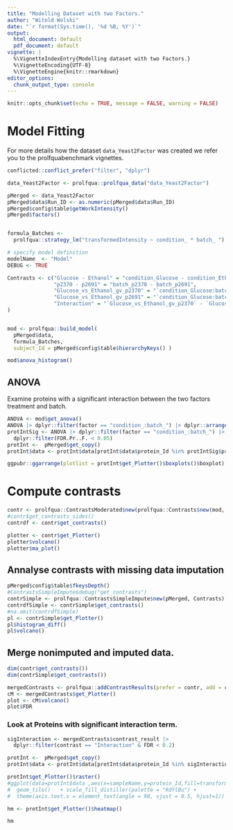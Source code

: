```yaml
---
title: "Modelling Dataset with two Factors."
author: "Witold Wolski"
date: "`r format(Sys.time(), '%d %B, %Y')`"
output:
  html_document: default
  pdf_document: default
vignette: |
  %\VignetteIndexEntry{Modelling dataset with two Factors.}  
  %\VignetteEncoding{UTF-8}   
  %\VignetteEngine{knitr::rmarkdown}
editor_options: 
  chunk_output_type: console
---
```



```r
knitr::opts_chunk$set(echo = TRUE, message = FALSE, warning = FALSE)
```


# Model Fitting

For more details how the dataset `data_Yeast2Factor` was created we refer you to the prolfquabenchmark vignettes.

```r
conflicted::conflict_prefer("filter", "dplyr")

data_Yeast2Factor <- prolfqua::prolfqua_data("data_Yeast2Factor")

pMerged <- data_Yeast2Factor
pMerged$data$Run_ID <- as.numeric(pMerged$data$Run_ID)
pMerged$config$table$getWorkIntensity()
pMerged$factors()


formula_Batches <-
  prolfqua::strategy_lm("transformedIntensity ~ condition_ * batch_ ")

# specify model definition
modelName  <- "Model"
DEBUG <- TRUE

Contrasts <- c("Glucose - Ethanol" = "condition_Glucose - condition_Ethanol",
               "p2370 - p2691" = "batch_p2370 - batch_p2691",
               "Glucose_vs_Ethanol_gv_p2370" = "`condition_Glucose:batch_p2370` - `condition_Ethanol:batch_p2370`",
               "Glucose_vs_Ethanol_gv_p2691" = "`condition_Glucose:batch_p2691` - `condition_Ethanol:batch_p2691`",
               "Interaction" = "`Glucose_vs_Ethanol_gv_p2370` - `Glucose_vs_Ethanol_gv_p2691`"
)



```



```r

mod <- prolfqua::build_model(
  pMerged$data,
  formula_Batches,
  subject_Id = pMerged$config$table$hierarchyKeys() )

```



```r
mod$anova_histogram()
```

## ANOVA

Examine proteins with a significant interaction between the two factors treatment and batch.

```r
ANOVA <- mod$get_anova()
ANOVA |> dplyr::filter(factor == "condition_:batch_") |> dplyr::arrange(FDR.Pr..F.) |> head(5)
protIntSig <- ANOVA |> dplyr::filter(factor == "condition_:batch_") |>
  dplyr::filter(FDR.Pr..F. < 0.05)
protInt <-  pMerged$get_copy()
protInt$data <- protInt$data[protInt$data$protein_Id %in% protIntSig$protein_Id,]
```


```r
ggpubr::ggarrange(plotlist = protInt$get_Plotter()$boxplots()$boxplot)
```

# Compute contrasts

```r
contr <- prolfqua::ContrastsModerated$new(prolfqua::Contrasts$new(mod, Contrasts))
#contr$get_contrasts_sides()
contrdf <- contr$get_contrasts()
```

```r
plotter <- contr$get_Plotter()
plotter$volcano()
plotter$ma_plot()

```



## Annalyse contrasts with missing data imputation

```r
pMerged$config$table$fkeysDepth()
#ContrastsSimpleImpute$debug("get_contrasts")
contrSimple <- prolfqua::ContrastsSimpleImpute$new(pMerged, Contrasts)
contrdfSimple <- contrSimple$get_contrasts()
#na.omit(contrdfSimple)
pl <- contrSimple$get_Plotter()
pl$histogram_diff()
pl$volcano()

```


## Merge nonimputed and imputed data.

```r

dim(contr$get_contrasts())
dim(contrSimple$get_contrasts())

mergedContrasts <- prolfqua::addContrastResults(prefer = contr, add = contrSimple)$merged
cM <- mergedContrasts$get_Plotter()
plot <- cM$volcano()
plot$FDR
```



### Look at Proteins with significant interaction term.

```r

sigInteraction <- mergedContrasts$contrast_result |> 
  dplyr::filter(contrast == "Interaction" & FDR < 0.2)

protInt <-  pMerged$get_copy()
protInt$data <- protInt$data[protInt$data$protein_Id %in% sigInteraction$protein_Id,]

protInt$get_Plotter()$raster()
#ggplot(data=protInt$data ,aes(x=sampleName,y=protein_Id,fill=transformedIntensity))+
#  geom_tile()   + scale_fill_distiller(palette = "RdYlBu") +
#  theme(axis.text.x = element_text(angle = 90, vjust = 0.5, hjust=1))

hm <- protInt$get_Plotter()$heatmap()

```



```r
hm
```
